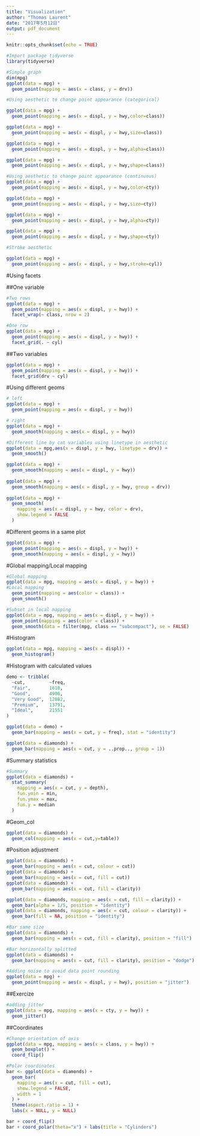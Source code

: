 ```yaml
---
title: "Visualization"
author: "Thomas Laurent"
date: "2017年5月12日"
output: pdf_document
---
```


```r
knitr::opts_chunk$set(echo = TRUE)
```

```r
#Import package tidyverse
library(tidyverse)
```

```r
#Simple graph
dim(mpg)
ggplot(data = mpg) + 
  geom_point(mapping = aes(x = class, y = drv))

#Using aesthetic to change point appearance (categorical)

ggplot(data = mpg) + 
  geom_point(mapping = aes(x = displ, y = hwy,color=class))

ggplot(data = mpg) + 
  geom_point(mapping = aes(x = displ, y = hwy,size=class))

ggplot(data = mpg) + 
  geom_point(mapping = aes(x = displ, y = hwy,alpha=class))

ggplot(data = mpg) + 
  geom_point(mapping = aes(x = displ, y = hwy,shape=class))

#Using aesthetic to change point appearance (continuous)
ggplot(data = mpg) + 
  geom_point(mapping = aes(x = displ, y = hwy,color=cty))

ggplot(data = mpg) + 
  geom_point(mapping = aes(x = displ, y = hwy,size=cty))

ggplot(data = mpg) + 
  geom_point(mapping = aes(x = displ, y = hwy,alpha=cty))

ggplot(data = mpg) + 
  geom_point(mapping = aes(x = displ, y = hwy,shape=cty))

#Stroke aesthetic

ggplot(data = mpg) + 
  geom_point(mapping = aes(x = displ, y = hwy,stroke=cyl))


```

#Using facets

##One variable
```r
#Two rows
ggplot(data = mpg) + 
  geom_point(mapping = aes(x = displ, y = hwy)) + 
  facet_wrap(~ class, nrow = 2)

#One row
ggplot(data = mpg) + 
  geom_point(mapping = aes(x = displ, y = hwy)) + 
  facet_grid(. ~ cyl)

```

##Two variables

```r
ggplot(data = mpg) + 
  geom_point(mapping = aes(x = displ, y = hwy)) + 
  facet_grid(drv ~ cyl)
```

#Using different geoms

```r
# left
ggplot(data = mpg) + 
  geom_point(mapping = aes(x = displ, y = hwy))

# right
ggplot(data = mpg) + 
  geom_smooth(mapping = aes(x = displ, y = hwy))

#Different line by cat variables using linetype in aesthetic
ggplot(data = mpg,aes(x = displ, y = hwy, linetype = drv)) + 
  geom_smooth()
```

```r
ggplot(data = mpg) +
  geom_smooth(mapping = aes(x = displ, y = hwy))
              
ggplot(data = mpg) +
  geom_smooth(mapping = aes(x = displ, y = hwy, group = drv))
    
ggplot(data = mpg) +
  geom_smooth(
    mapping = aes(x = displ, y = hwy, color = drv),
    show.legend = FALSE
  )
```

#Different geoms in a same plot

```r
ggplot(data = mpg) + 
  geom_point(mapping = aes(x = displ, y = hwy)) +
  geom_smooth(mapping = aes(x = displ, y = hwy))
```

#Global mapping/Local mapping

```r
#Global mapping
ggplot(data = mpg, mapping = aes(x = displ, y = hwy)) + 
#Local mapping
  geom_point(mapping = aes(color = class)) + 
  geom_smooth()

#Subset in local mapping
ggplot(data = mpg, mapping = aes(x = displ, y = hwy)) + 
  geom_point(mapping = aes(color = class)) + 
  geom_smooth(data = filter(mpg, class == "subcompact"), se = FALSE)
```

#Histogram

```r
ggplot(data = mpg, mapping = aes(x = displ)) + 
  geom_histogram()
```

#Histogram with calculated values

```r
demo <- tribble(
  ~cut,         ~freq,
  "Fair",       1610,
  "Good",       4906,
  "Very Good",  12082,
  "Premium",    13791,
  "Ideal",      21551
)

ggplot(data = demo) +
  geom_bar(mapping = aes(x = cut, y = freq), stat = "identity")
```

```r
ggplot(data = diamonds) + 
  geom_bar(mapping = aes(x = cut, y = ..prop.., group = 1))
```
#Summary statistics
```r
#Summary
ggplot(data = diamonds) + 
  stat_summary(
    mapping = aes(x = cut, y = depth),
    fun.ymin = min,
    fun.ymax = max,
    fun.y = median
  )
```

#Geom_col

```r
ggplot(data = diamonds) + 
  geom_col(mapping = aes(x = cut,y=table))
```

#Position adjustment

```r
ggplot(data = diamonds) + 
  geom_bar(mapping = aes(x = cut, colour = cut))
ggplot(data = diamonds) + 
  geom_bar(mapping = aes(x = cut, fill = cut))
ggplot(data = diamonds) + 
  geom_bar(mapping = aes(x = cut, fill = clarity))

ggplot(data = diamonds, mapping = aes(x = cut, fill = clarity)) + 
  geom_bar(alpha = 1/5, position = "identity")
ggplot(data = diamonds, mapping = aes(x = cut, colour = clarity)) + 
  geom_bar(fill = NA, position = "identity")

#Bar same size
ggplot(data = diamonds) + 
  geom_bar(mapping = aes(x = cut, fill = clarity), position = "fill")

#Bar horizontally splitted
ggplot(data = diamonds) + 
  geom_bar(mapping = aes(x = cut, fill = clarity), position = "dodge")

#Adding noise to avoid data point rounding
ggplot(data = mpg) + 
  geom_point(mapping = aes(x = displ, y = hwy), position = "jitter")
```

##Exercize

```r
#adding jitter
ggplot(data = mpg, mapping = aes(x = cty, y = hwy)) + 
  geom_jitter()
```

##Coordinates

```r
#Change orientation of axis
ggplot(data = mpg, mapping = aes(x = class, y = hwy)) + 
  geom_boxplot() +
  coord_flip()

#Polar coordinates
bar <- ggplot(data = diamonds) + 
  geom_bar(
    mapping = aes(x = cut, fill = cut), 
    show.legend = FALSE,
    width = 1
  ) + 
  theme(aspect.ratio = 1) +
  labs(x = NULL, y = NULL)

bar + coord_flip()
bar + coord_polar(theta="x") + labs(title = "Cylinders")
```

